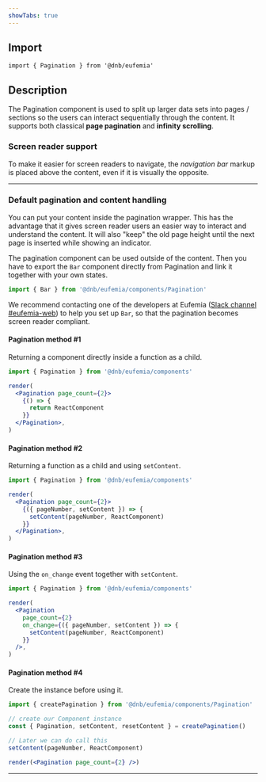 ```yaml
---
showTabs: true
---
```


## Import

```tsx
import { Pagination } from '@dnb/eufemia'
```

## Description

The Pagination component is used to split up larger data sets into pages / sections so the users can interact sequentially through the content. It supports both classical **page pagination** and **infinity scrolling**.

### Screen reader support

To make it easier for screen readers to navigate, the _navigation bar_ markup is placed above the content, even if it is visually the opposite.

---

### Default pagination and content handling

You can put your content inside the pagination wrapper. This has the advantage that it gives screen reader users an easier way to interact and understand the content. It will also "keep" the old page height until the next page is inserted while showing an indicator.

The pagination component can be used outside of the content. Then you have to export the `Bar` component directly from Pagination and link it together with your own states.

```jsx
import { Bar } from '@dnb/eufemia/components/Pagination'
```

We recommend contacting one of the developers at Eufemia ([Slack channel #eufemia-web](https://dnb-it.slack.com/archives/CMXABCHEY)) to help you set up `Bar`, so that the pagination becomes screen reader compliant.

#### Pagination method #1

Returning a component directly inside a function as a child.

```jsx
import { Pagination } from '@dnb/eufemia/components'

render(
  <Pagination page_count={2}>
    {() => {
      return ReactComponent
    }}
  </Pagination>,
)
```

#### Pagination method #2

Returning a function as a child and using `setContent`.

```jsx
import { Pagination } from '@dnb/eufemia/components'

render(
  <Pagination page_count={2}>
    {({ pageNumber, setContent }) => {
      setContent(pageNumber, ReactComponent)
    }}
  </Pagination>,
)
```

#### Pagination method #3

Using the `on_change` event together with `setContent`.

```jsx
import { Pagination } from '@dnb/eufemia/components'

render(
  <Pagination
    page_count={2}
    on_change={({ pageNumber, setContent }) => {
      setContent(pageNumber, ReactComponent)
    }}
  />,
)
```

#### Pagination method #4

Create the instance before using it.

```jsx
import { createPagination } from '@dnb/eufemia/components/Pagination'

// create our Component instance
const { Pagination, setContent, resetContent } = createPagination()

// Later we can do call this
setContent(pageNumber, ReactComponent)

render(<Pagination page_count={2} />)
```

---
